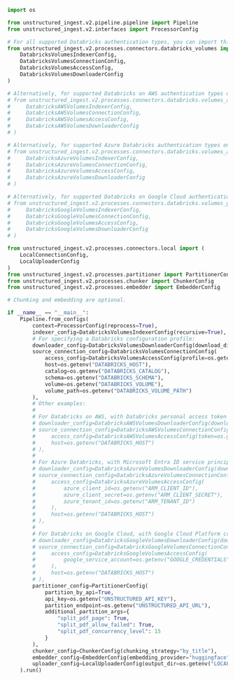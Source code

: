 ```python Python Ingest v2
import os

from unstructured_ingest.v2.pipeline.pipeline import Pipeline
from unstructured_ingest.v2.interfaces import ProcessorConfig

# For all supported Databricks authentication types, you can import this:
from unstructured_ingest.v2.processes.connectors.databricks_volumes import (
    DatabricksVolumesIndexerConfig,
    DatabricksVolumesConnectionConfig,
    DatabricksVolumesAccessConfig,
    DatabricksVolumesDownloaderConfig
)

# Alternatively, for supported Databricks on AWS authentication types only, you can import this:
# from unstructured_ingest.v2.processes.connectors.databricks.volumes_aws import (
#     DatabricksAWSVolumesIndexerConfig,
#     DatabricksAWSVolumesConnectionConfig,
#     DatabricksAWSVolumesAccessConfig,
#     DatabricksAWSVolumesDownloaderConfig
# )

# Alternatively, for supported Azure Databricks authentication types only, you can import this:
# from unstructured_ingest.v2.processes.connectors.databricks.volumes_azure import (
#     DatabricksAzureVolumesIndexerConfig,
#     DatabricksAzureVolumesConnectionConfig,
#     DatabricksAzureVolumesAccessConfig,
#     DatabricksAzureVolumesDownloaderConfig
# )

# Alternatively, for supported Databricks on Google Cloud authentication types only, you can import this:
# from unstructured_ingest.v2.processes.connectors.databricks.volumes_gcp import (
#     DatabricksGoogleVolumesIndexerConfig,
#     DatabricksGoogleVolumesConnectionConfig,
#     DatabricksGoogleVolumesAccessConfig,
#     DatabricksGoogleVolumesDownloaderConfig
# )

from unstructured_ingest.v2.processes.connectors.local import (
    LocalConnectionConfig,
    LocalUploaderConfig
)
from unstructured_ingest.v2.processes.partitioner import PartitionerConfig
from unstructured_ingest.v2.processes.chunker import ChunkerConfig
from unstructured_ingest.v2.processes.embedder import EmbedderConfig

# Chunking and embedding are optional.

if __name__ == "__main__":
    Pipeline.from_configs(
        context=ProcessorConfig(reprocess=True),
        indexer_config=DatabricksVolumesIndexerConfig(recursive=True),
        # For specifying a Databricks configuration profile:
        downloader_config=DatabricksVolumesDownloaderConfig(download_dir=os.getenv("LOCAL_FILE_DOWNLOAD_DIR")),
        source_connection_config=DatabricksVolumesConnectionConfig(
            access_config=DatabricksVolumesAccessConfig(profile=os.getenv("DATABRICKS_PROFILE")),
            host=os.getenv("DATABRICKS_HOST"),
            catalog=os.getenv("DATABRICKS_CATALOG"),
            schema=os.getenv("DATABRICKS_SCHEMA"),
            volume=os.getenv("DATABRICKS_VOLUME"),
            volume_path=os.getenv("DATABRICKS_VOLUME_PATH")
        ),
        # Other examples:
        #
        # For Databricks on AWS, with Databricks personal access token authentication:
        # downloader_config=DatabricksAWSVolumesDownloaderConfig(download_dir=os.getenv("LOCAL_FILE_DOWNLOAD_DIR")),
        # source_connection_config=DatabricksAWSVolumesConnectionConfig(
        #     access_config=DatabricksAWSVolumesAccessConfig(token=os.getenv("DATABRICKS_TOKEN")),
        #     host=os.getenv("DATABRICKS_HOST")
        # ),
        #
        # For Azure Databricks, with Microsoft Entra ID service principal authentication:
        # downloader_config=DatabricksAzureVolumesDownloaderConfig(download_dir=os.getenv("LOCAL_FILE_DOWNLOAD_DIR")),
        # source_connection_config=DatabricksAzureVolumesConnectionConfig(
        #     access_config=DatabricksAzureVolumesAccessConfig(
        #         azure_client_id=os.getenv("ARM_CLIENT_ID"),
        #         azure_client_secret=os.getenv("ARM_CLIENT_SECRET"),
        #         azure_tenant_id=os.getenv("ARM_TENANT_ID")   
        #     ),
        #     host=os.getenv("DATABRICKS_HOST")
        # ),
        #
        # For Databricks on Google Cloud, with Google Cloud Platform credentials authentication:
        # downloader_config=DatabricksGoogleVolumesDownloaderConfig(download_dir=os.getenv("LOCAL_FILE_DOWNLOAD_DIR")),
        # source_connection_config=DatabricksGoogleVolumesConnectionConfig(
        #     access_config=DatabricksGoogleVolumesAccessConfig(
        #         google_service_account=os.getenv("GOOGLE_CREDENTIALS")
        #     ),
        #     host=os.getenv("DATABRICKS_HOST")
        # ),
        partitioner_config=PartitionerConfig(
            partition_by_api=True,
            api_key=os.getenv("UNSTRUCTURED_API_KEY"),
            partition_endpoint=os.getenv("UNSTRUCTURED_API_URL"),
            additional_partition_args={
                "split_pdf_page": True,
                "split_pdf_allow_failed": True,
                "split_pdf_concurrency_level": 15
            }
        ),
        chunker_config=ChunkerConfig(chunking_strategy="by_title"),
        embedder_config=EmbedderConfig(embedding_provider="huggingface"),
        uploader_config=LocalUploaderConfig(output_dir=os.getenv("LOCAL_FILE_OUTPUT_DIR"))
    ).run()
```